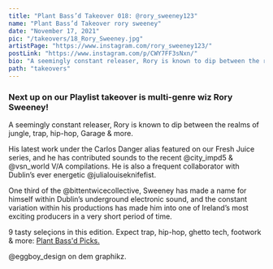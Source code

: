 ```yaml
---
title: "Plant Bass’d Takeover 018: @rory_sweeney123"
name: "Plant Bass’d Takeover rory sweeney"
date: "November 17, 2021"
pic: "/takeovers/18_Rory_Sweeney.jpg"
artistPage: "https://www.instagram.com/rory_sweeney123/"
postLink: "https://www.instagram.com/p/CWY7FF3sNxn/"
bio: "A seemingly constant releaser, Rory is known to dip between the realms of jungle, trap, hip-hop, Garage & more"
path: "takeovers"
---
```


### Next up on our Playlist takeover is multi-genre wiz Rory Sweeney!

A seemingly constant releaser, Rory is known to dip between the realms of jungle, trap, hip-hop, Garage & more.

His latest work under the Carlos Danger alias featured on our Fresh Juice series, and he has contributed sounds to the recent @city_impd5 & @vsn_world V/A compilations. He is also a frequent collaborator with Dublin’s ever energetic @julialouiseknifefist.

One third of the @bittentwicecollective, Sweeney has made a name for himself within Dublin’s underground electronic sound, and the constant variation within his productions has made him into one of Ireland’s most exciting producers in a very short period of time.

9 tasty seleçions in this edition. Expect trap, hip-hop, ghetto tech, footwork & more: <a role="button" class="btn btn-dark" href="https://open.spotify.com/playlist/5skAgzUfGmZLwrOPNLnGVf">Plant Bass'd Picks.</a>

@eggboy_design on dem graphikz.
